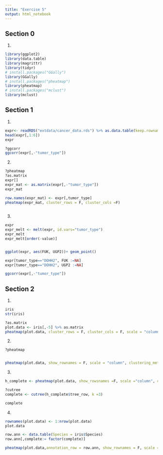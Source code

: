 ```yaml
---
title: "Exercise 5"
output: html_notebook
---
```


## Section 0

1.
```r
library(ggplot2)
library(data.table)
library(magrittr)
library(tidyr)
# install.packages("GGally")
library(GGally)
# install.packages("pheatmap")
library(pheatmap)
# install.packages("mclust")
library(mclust)
```

## Section 1

1.
```r
expr<- readRDS("extdata/cancer_data.rds") %>% as.data.table(keep.rownames = "tumor_type")
head(expr[,1:6])
expr

?ggcorr
ggcorr(expr[,-"tumor_type"])

```

2.
```r
?pheatmap
?as.matrix
expr[]
expr_mat <- as.matrix(expr[,-"tumor_type"])
expr_mat

row.names(expr_mat) <- expr[,tumor_type]
pheatmap(expr_mat, cluster_rows = F, cluster_cols =F)
  


```

3.
```r
expr
expr_melt <- melt(expr, id.vars="tumor_type")
expr_melt
expr_melt[order(-value)]


ggplot(expr, aes(FUK, UGP2))+ geom_point()

expr[tumor_type=="DOHH2", FUK :=NA]
expr[tumor_type=="DOHH2", UGP2 :=NA]

ggcorr(expr[,-"tumor_type"])

```


## Section 2

1.
```r
iris
str(iris)

?as.matrix
plot.data <- iris[,-5] %>% as.matrix 
pheatmap(plot.data, cluster_rows = F, cluster_cols = F, scale = "column")


```

2.
```r
?pheatmap


pheatmap(plot.data, show_rownames = F, scale = "column", clustering_method = "complete")


```

3.
```r
h_complete <- pheatmap(plot.data, show_rowsnames =F, scale ="column", clustering_method = "complete", silent=T)

?cutree
complete <- cutree(h_complete$tree_row, k =3) 

complete
```

4.
```r
rownames(plot.data) <- 1:nrow(plot.data)
plot.data

row.ann <- data.table(Species = iris$Species)
row.ann[,complete:= factor(complete)]

pheatmap(plot.data,annotation_row = row.ann, show_rownames = F, scale = "column", clustering_method = "complete")

```








































